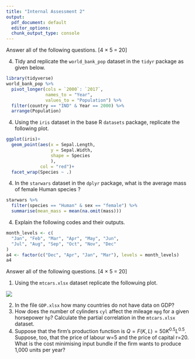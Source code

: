 ```yaml
---
title: "Internal Assessment 2"
output:
  pdf_document: default
  editor_options:
  chunk_output_type: console
---
```


\begin{center}
{\Large ECON03SEC1}\\
{\Large Department of Economics}\\
{\Large Presidency University, Kolkata}\\
{\large Full Marks: 40}\\
{\large 21/01/2022}
\end{center}





\begin{center}
\textbf{Group 1 (R)}
\end{center}

Answer all of the following questions. [4 $\times$ 5 = 20]

4. Tidy and replicate the `world_bank_pop` dataset in the `tidyr` package as given below.

```r
library(tidyverse)
world_bank_pop %>% 
  pivot_longer(cols = `2000`: `2017`,
               names_to = "Year",
               values_to = "Population") %>% 
  filter(country == "IND" & Year == 2000) %>% 
  arrange(Population)
```

4. Using the `iris` dataset in the base R `datasets` package, replicate the following plot.

```r
ggplot(iris)+
  geom_point(aes(x = Sepal.Length,
                 y = Sepal.Width,
                 shape = Species
                 ),
             col = "red")+
  facet_wrap(Species ~ .)
```

4. In the `starwars` dataset in the `dplyr` package, what is the average mass of female Human species ?
```r
starwars %>% 
  filter(species == "Human" & sex == "female") %>% 
  summarise(mean_mass = mean(na.omit(mass)))
```

4. Explain the following codes and their outputs.
```r
month_levels <- c(
  "Jan", "Feb", "Mar", "Apr", "May", "Jun", 
  "Jul", "Aug", "Sep", "Oct", "Nov", "Dec"
)
a4 <- factor(c("Dec", "Apr", "Jan", "Mar"), levels = month_levels)
a4
```


\begin{center}
\textbf{Group 2 (Excel)}
\end{center}

Answer all of the following questions. [4 $\times$ 5 = 20]

1. Using the `mtcars.xlsx` dataset replicate the followuing plot.

![](auto.png)

2. In the file `GDP.xlsx` how many countries do not have data on GDP?
3. How does the number of cylinders `cyl` affect the mileage `mpg` for a given horsepower `hp`? Calculate the partial correlation in the `mtcars.xlsx` dataset.
4. Suppose that the firm’s production function is $Q=F(K,L)=50K^{0.5}L^{0.5}$. Suppose, too, that the price of labour w=5 and the price of capital r=20. What is the cost minimising input bundle if the firm wants to produce 1,000 units per year?
